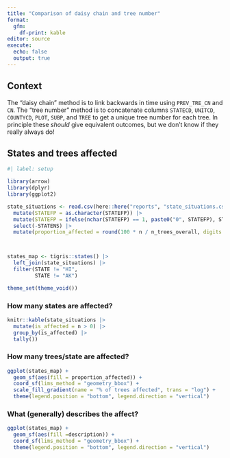 ```yaml
---
title: "Comparison of daisy chain and tree number"
format: 
  gfm: 
    df-print: kable
editor: source
execute:
  echo: false
  output: true
---
```


## Context

The "daisy chain" method is to link backwards in time using `PREV_TRE_CN` and `CN`. The "tree number" method is to concatenate columns `STATECD`, `UNITCD`, `COUNTYCD`, `PLOT`, `SUBP`, and `TREE` to get a unique tree number for each tree. In principle these _should_ give equivalent outcomes, but we don't know if they really always do!

## States and trees affected 

```r
#| label: setup

library(arrow)
library(dplyr)
library(ggplot2)

state_situations <- read.csv(here::here("reports", "state_situations.csv")) |>
  mutate(STATEFP = as.character(STATEFP)) |>
  mutate(STATEFP = ifelse(nchar(STATEFP) == 1, paste0("0", STATEFP), STATEFP)) |>
  select(-STATENS) |>
  mutate(proportion_affected = round(100 * n / n_trees_overall, digits = 2))



states_map <- tigris::states() |>
  left_join(state_situations) |>
  filter(STATE != "HI",
         STATE != "AK")

theme_set(theme_void())

```

### How many states are affected?

```r

knitr::kable(state_situations |> 
  mutate(is_affected = n > 0) |>
  group_by(is_affected) |>
  tally())

```

### How many trees/state are affected?

```r

ggplot(states_map) + 
  geom_sf(aes(fill = proportion_affected)) +
  coord_sf(lims_method = "geometry_bbox") +
  scale_fill_gradient(name = "% of trees affected", trans = "log") +
  theme(legend.position = "bottom", legend.direction = "vertical")

```


### What (generally) describes the affect?

```r


ggplot(states_map) + 
  geom_sf(aes(fill =description)) +
  coord_sf(lims_method = "geometry_bbox") +
  theme(legend.position = "bottom", legend.direction = "vertical")
```
